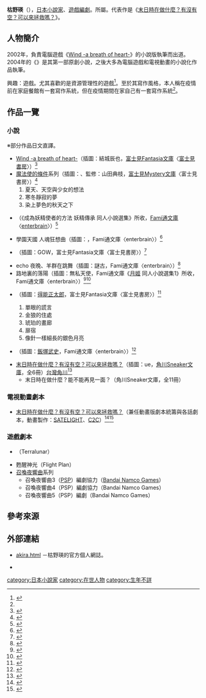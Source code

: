 {{Infobox writer  <!--For more information, see [[:Template:Infobox_Writer/doc|:Template:Infobox Writer/doc]].-->
| name = 枯野瑛
| honorific_prefix = 
| honorific_suffix = 
| image = 
| image_size = 
| alt = 
| caption = 
| native_name = 枯野 瑛
| native_name_lang = ja
| kana = かれの あきら
| romaji = Kareno Akira
| zi = 
| hao = 
| pseudonym = 
| birth_name = 
| birth_date = 
| birth_place = 
| death_date = 
| death_place = 
| resting_place = 
| occupation = [[電子遊戲|遊戲]][[編劇|編劇]]、[[小說家|小說家]]
| language = [[日本語|日本語]]
| nationality = {{JPN}}
| ethnicity = 
| citizenship = 
| education = 
| alma_mater = 
| period = 
| genre = 遊戲編劇<br />[[輕小說|輕小說]]
| subject =  
| movement = 
| notableworks = 《[[Wind:_A_Breath_of_Heart|Wind -a breath of heart-]]》<br />《{{lang|ja|てくてくとぼく}}》<br />《[[末日時在做什麼？有沒有空？可以來拯救嗎？|末日時在做什麼？有沒有空？可以來拯救嗎？]]》
| spouse = 
| partner = 
| children = 
| relatives = 
| awards = 
| signature = 
| signature_alt = 
| years_active = 2002年－
| module = 
| website = [http://kareno.moo.jp/ akira.html]
| portaldisp = 
}}
{{japanese|japanese=枯野 瑛|kana=かれの あきら|romaji=Kareno Akira}}
{{小說}}
'''枯野瑛'''（{{lang-ja|枯野 瑛}}），[[日本|日本]][[小說家|小說家]]、[[電子遊戲|遊戲]][[編劇|編劇]]。{{link-ja|A-TEAM|A-TEAM}}所屬。代表作是《[[末日時在做什麼？有沒有空？可以來拯救嗎？|末日時在做什麼？有沒有空？可以來拯救嗎？]]》。

== 人物簡介 ==
2002年，負責電腦遊戲《[[Wind:_A_Breath_of_Heart|Wind -a breath of heart-]]》的小說版執筆而出道。2004年的《{{lang|ja|てくてくとぼく}}》是其第一部原創小說，之後大多為電腦遊戲和電視動畫的小說化作品執筆。

興趣：遊戲。尤其喜歡的是資源管理性的遊戲<ref name=":0">{{Cite web|script-title=ja:独占インタビュー「ラノベの素」 枯野瑛先生『終末なにしてますか？ もう一度だけ、会えますか？』|url=https://ln-news.com/articles/111579|website=Ln-news Online|accessdate=2021-07-04|language=ja|archive-date=2021-08-12|archive-url=https://web.archive.org/web/20210812092409/https://ln-news.com/articles/111579|dead-url=no}}</ref>。至於其寫作風格，本人稱在疫情前在家庭餐館有一套寫作系統，但在疫情期間在家自己有一套寫作系統<ref name=":0" />。

== 作品一覽 ==
=== 小說 ===
※部分作品日文直譯。
* [[Wind:_A_Breath_of_Heart|Wind -a breath of heart-]]（插圖：結城辰也，[[富士見Fantasia文庫|富士見Fantasia文庫]]〈[[富士見書房|富士見書房]]〉）<ref>{{Cite web|title=Wind -a breath of heart-－|url=https://www.kadokawa.co.jp/product/200206000150/|website=[[KADOKAWA|KADOKAWA]]|accessdate=2021-07-04|first=[[KADOKAWA|KADOKAWA]]|last=CORPORATION|language=ja|archive-date=2021-07-11|archive-url=https://web.archive.org/web/20210711135127/https://www.kadokawa.co.jp/product/200206000150/|dead-url=no}}</ref>
* [[魔法使的條件|魔法使的條件]]系列（插圖：{{lang|ja|よしづきくみち}}、監修：山田典枝，[[富士見Mystery文庫|富士見Mystery文庫]]〈富士見書房〉）<ref>{{Cite web|title=魔法使的條件1 夏天、天空與少女的想法|url=https://www.kadokawa.co.jp/product/200301000313/|website=KADOKAWA|accessdate=2021-07-04|first=KADOKAWA|last=CORPORATION|language=ja|archive-date=2021-07-09|archive-url=https://web.archive.org/web/20210709184929/https://www.kadokawa.co.jp/product/200301000313/|dead-url=no}}</ref>
*# 夏天、天空與少女的想法
*# 寒冬靜寂的夢
*# 染上夢色的秋天之下
* {{lang|ja|篝火は気侭に揺れる}}（《成為妖精使者的方法 妖精傳承 同人小說選集》所收，[[Fami通文庫|Fami通文庫]]〈[[enterbrain|enterbrain]]〉）<ref>{{Cite book|title=成為妖精使者的方法 妖精傳承 同人小說選集|url=https://books.google.co.jp/books/about/%E5%A6%96%E7%B2%BE%E4%BD%BF%E3%81%84%E3%81%AB%E3%81%AA%E3%82%8B%E6%96%B9%E6%B3%95.html?id=WnnSPAAACAAJ&redir_esc=y|publisher=[[enterbrain|enterbrain]]|date=2004-01|isbn=978-4-7577-1706-0|language=ja|last=築地俊彥|access-date=2021-08-15|archive-date=2021-07-11|archive-url=https://web.archive.org/web/20210711003135/https://books.google.co.jp/books/about/%E5%A6%96%E7%B2%BE%E4%BD%BF%E3%81%84%E3%81%AB%E3%81%AA%E3%82%8B%E6%96%B9%E6%B3%95.html?id=WnnSPAAACAAJ&redir_esc=y|dead-url=no}}</ref>
* 學園天國 人魂狂想曲（插圖：{{lang|ja|はぎやまさかげ}}，Fami通文庫〈enterbrain〉）<ref>{{Cite web|title=學園天國 人魂狂想曲|url=https://www.kadokawa.co.jp/product/200700003882/|website=KADOKAWA|accessdate=2021-07-04|first=KADOKAWA|last=CORPORATION|language=ja|archive-date=2021-07-09|archive-url=https://web.archive.org/web/20210709185009/https://www.kadokawa.co.jp/product/200700003882/|dead-url=no}}</ref>
* {{lang|ja|てくてくとぼく 旅立ちの歌}}（插圖：GOW，富士見Fantasia文庫〈富士見書房〉）<ref>{{Cite web|script-title=ja:てくてくとぼく 旅立ちの歌|url=https://www.kadokawa.co.jp/product/200405000107/|website=KADOKAWA|accessdate=2021-07-04|first=KADOKAWA|last=CORPORATION|language=ja|archive-date=2021-07-09|archive-url=https://web.archive.org/web/20210709182736/https://www.kadokawa.co.jp/product/200405000107/|dead-url=no}}</ref>
* echo 夜晚、羊群在跳舞（插圖：謎古{{lang|ja|ゆき}}，Fami通文庫〈enterbrain〉）<ref>{{Cite web|title=echo 夜晚、羊群在跳舞|url=https://www.kadokawa.co.jp/product/200700003985/|website=KADOKAWA|accessdate=2021-07-04|first=KADOKAWA|last=CORPORATION|language=ja|archive-date=2021-07-11|archive-url=https://web.archive.org/web/20210711135133/https://www.kadokawa.co.jp/product/200700003985/|dead-url=no}}</ref>
* 路地裏的落陽（插圖：無私天使，Fami通文庫《[[月姬|月姬]] 同人小說選集1》所收，Fami通文庫〈enterbrain〉）<ref>{{Cite book|title=月姬 同人小說選集|url=https://iss.ndl.go.jp/books/R100000001-I080232802-00|publisher=enterbrain|date=2005|last=枯野瑛|language=ja|access-date=2021-08-15|archive-date=2021-07-12|archive-url=https://web.archive.org/web/20210712084322/https://iss.ndl.go.jp/books/R100000001-I080232802-00|dead-url=no}}</ref><ref>{{Cite web|title=月姫 同人小說選集1|url=https://www.kadokawa.co.jp/product/200700003852/|website=KADOKAWA|accessdate=2021-07-04|first=KADOKAWA|last=CORPORATION|language=ja|archive-date=2021-07-09|archive-url=https://web.archive.org/web/20210709183020/https://www.kadokawa.co.jp/product/200700003852/|dead-url=no}}</ref>
* {{link-ja|銀月之書|銀月のソルトレージュ}}（插圖：[[得能正太郎|得能正太郎]]，富士見Fantasia文庫〈富士見書房〉）<ref>{{Cite web|script-title=ja:銀月のソルトレージュ ひとつめの虚言｜銀月のソルトレージュ｜書籍情報|url=https://fantasiabunko.jp/product/2006silve/200608000081.html|website=[[富士見Fantasia文庫|富士見Fantasia文庫]]|accessdate=2021-07-04|language=ja|archive-date=2021-07-10|archive-url=https://web.archive.org/web/20210710233117/https://fantasiabunko.jp/product/2006silve/200608000081.html|dead-url=no}}</ref>
*# 單眼的謊言
*# 金狼的住處
*# 琥珀的畫廊
*# 扉{{lang|ja|なき仮}}宿
*# 像針一樣細長的銀色月亮
* {{lang|ja|セイクリッドブレイズ 堕ちゆく金狼と}}（插圖：[[飯塚武史|飯塚武史]]，Fami通文庫〈enterbrain〉）<ref>{{Cite web|script-title=ja:セイクリッドブレイズ 堕ちゆく金狼と|url=https://www.kadokawa.co.jp/product/200901000404/|website=KADOKAWA|accessdate=2021-07-04|first=KADOKAWA|last=CORPORATION|language=ja|archive-date=2021-07-11|archive-url=https://web.archive.org/web/20210711165238/https://www.kadokawa.co.jp/product/200901000404/|dead-url=no}}</ref>
* [[末日時在做什麼？有沒有空？可以來拯救嗎？|末日時在做什麼？有沒有空？可以來拯救嗎？]]（插圖：ue，[[角川Sneaker文庫|角川Sneaker文庫]]，全6冊）[[台灣角川|台灣角川]]<ref>{{Cite web|title=末日時在做什麼？有沒有空？可以來拯救嗎？|url=https://www.kadokawa.co.jp/product/321407000109/|website=KADOKAWA|accessdate=2021-07-04|first=KADOKAWA|last=CORPORATION|language=ja|archive-date=2017-12-15|archive-url=https://web.archive.org/web/20171215053242/https://www.kadokawa.co.jp/product/321407000109/|dead-url=no}}</ref>
** 末日時在做什麼？能不能再見一面？（角川Sneaker文庫，全11冊）

=== 電視動畫劇本 ===
* [[末日時在做什麼？有沒有空？可以來拯救嗎？|末日時在做什麼？有沒有空？可以來拯救嗎？]]（兼任動畫版劇本統籌與各話劇本，動畫製作：[[SATELIGHT|SATELIGHT]]、[[C2C_(日本公司)|C2C]]）<ref>{{Cite web|script-title=ja:TVアニメ『終末なにしてますか？ 忙しいですか？ 救ってもらっていいですか？』のシリーズ構成を原作者·枯野瑛氏が担当へ|url=https://ln-news.com/articles/48255|website=Ln-news Online|accessdate=2021-07-04|language=ja|archive-date=2021-07-12|archive-url=https://web.archive.org/web/20210712071442/https://ln-news.com/articles/48255|dead-url=no}}</ref><ref>{{Cite web|title=製作人員&配音員|work=電視動畫「末日時在做什麼？有沒有空？可以來拯救嗎？」公式官網|url=http://sukasuka-anime.com/staffcast/|accessdate=2021-07-04|language=ja|archive-date=2018-09-23|archive-url=https://web.archive.org/web/20180923175110/http://sukasuka-anime.com/staffcast/|dead-url=no}}</ref>

=== 遊戲劇本 ===
* {{link-ja|火見之夏|ロケットの夏}}（Terralunar）
* 甦醒神光（Flight Plan）
* [[召喚夜響曲系列|召喚夜響曲]]系列
** 召喚夜響曲3（[[PlayStation_Portable|PSP]]）編劇協力（[[萬代南夢宮娛樂|Bandai Namco Games]]）
** 召喚夜響曲4（PSP）編劇協力（Bandai Namco Games）
** 召喚夜響曲5（PSP）編劇（Bandai Namco Games）

== 參考來源 ==
{{reflist}}

== 外部連結 ==
* [http://kareno.moo.jp/ akira.html] {{Wayback|url=http://kareno.moo.jp/ |date=20210126065556 }} {{ja icon}}－枯野瑛的官方個人網誌。
* {{Twitter|a_kareno|枯野瑛}} {{ja icon}}

{{Normdaten}}
{{DEFAULTSORT:Kareno Akira}}
[[category:日本小說家|category:日本小說家]]
[[category:在世人物|category:在世人物]]
[[category:生年不詳|category:生年不詳]]